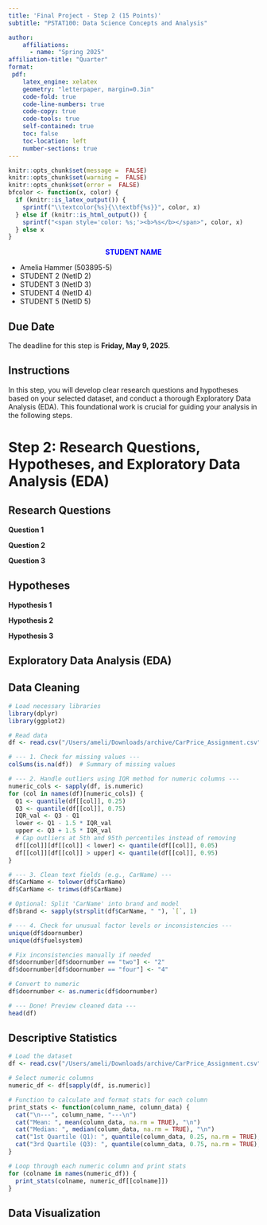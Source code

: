 ```yaml
---
title: 'Final Project - Step 2 (15 Points)'
subtitle: "PSTAT100: Data Science Concepts and Analysis" 

author:
    affiliations:
      - name: "Spring 2025"
affiliation-title: "Quarter"
format: 
 pdf: 
    latex_engine: xelatex
    geometry: "letterpaper, margin=0.3in"
    code-fold: true
    code-line-numbers: true
    code-copy: true
    code-tools: true
    self-contained: true
    toc: false
    toc-location: left
    number-sections: true
---
```

```r
knitr::opts_chunk$set(message =  FALSE)
knitr::opts_chunk$set(warning =  FALSE)
knitr::opts_chunk$set(error =  FALSE)
bfcolor <- function(x, color) {
  if (knitr::is_latex_output()) {
    sprintf("\\textcolor{%s}{\\textbf{%s}}", color, x)
  } else if (knitr::is_html_output()) {
    sprintf("<span style='color: %s;'><b>%s</b></span>", color, x)
  } else x
}
```



:::callout
<div style="text-align: center">
<span style="color: blue;"> **STUDENT NAME **</span> 
</div>
- Amelia Hammer    (503895-5)
- STUDENT 2    (NetID 2)
- STUDENT 3    (NetID 3)
- STUDENT 4    (NetID 4)
- STUDENT 5    (NetID 5)
:::


::: {.callout-caution}
## Due Date
The deadline for this step is **Friday, May 9, 2025**.
:::


:::{.callout-tip}
# Instructions
In this step, you will develop clear research questions and hypotheses based on your selected dataset, and conduct a thorough Exploratory Data Analysis (EDA). This foundational work is crucial for guiding your analysis in the following steps.

:::

# Step 2: Research Questions, Hypotheses, and Exploratory Data Analysis (EDA)


## Research Questions

**Question 1**


**Question 2**


**Question 3**

## Hypotheses

**Hypothesis 1**


**Hypothesis 2**


**Hypothesis 3**



## Exploratory Data Analysis (EDA)

## Data Cleaning
```r
# Load necessary libraries
library(dplyr)
library(ggplot2)

# Read data
df <- read.csv("/Users/ameli/Downloads/archive/CarPrice_Assignment.csv", stringsAsFactors = FALSE)

# --- 1. Check for missing values ---
colSums(is.na(df))  # Summary of missing values

# --- 2. Handle outliers using IQR method for numeric columns ---
numeric_cols <- sapply(df, is.numeric)
for (col in names(df)[numeric_cols]) {
  Q1 <- quantile(df[[col]], 0.25)
  Q3 <- quantile(df[[col]], 0.75)
  IQR_val <- Q3 - Q1
  lower <- Q1 - 1.5 * IQR_val
  upper <- Q3 + 1.5 * IQR_val
  # Cap outliers at 5th and 95th percentiles instead of removing
  df[[col]][df[[col]] < lower] <- quantile(df[[col]], 0.05)
  df[[col]][df[[col]] > upper] <- quantile(df[[col]], 0.95)
}

# --- 3. Clean text fields (e.g., CarName) ---
df$CarName <- tolower(df$CarName)
df$CarName <- trimws(df$CarName)

# Optional: Split 'CarName' into brand and model
df$brand <- sapply(strsplit(df$CarName, " "), `[`, 1)

# --- 4. Check for unusual factor levels or inconsistencies ---
unique(df$doornumber)
unique(df$fuelsystem)

# Fix inconsistencies manually if needed
df$doornumber[df$doornumber == "two"] <- "2"
df$doornumber[df$doornumber == "four"] <- "4"

# Convert to numeric
df$doornumber <- as.numeric(df$doornumber)

# --- Done! Preview cleaned data ---
head(df)

```


## Descriptive Statistics
```r
# Load the dataset
df <- read.csv("/Users/ameli/Downloads/archive/CarPrice_Assignment.csv", stringsAsFactors = FALSE)

# Select numeric columns
numeric_df <- df[sapply(df, is.numeric)]

# Function to calculate and format stats for each column
print_stats <- function(column_name, column_data) {
  cat("\n---", column_name, "---\n")
  cat("Mean: ", mean(column_data, na.rm = TRUE), "\n")
  cat("Median: ", median(column_data, na.rm = TRUE), "\n")
  cat("1st Quartile (Q1): ", quantile(column_data, 0.25, na.rm = TRUE), "\n")
  cat("3rd Quartile (Q3): ", quantile(column_data, 0.75, na.rm = TRUE), "\n")
}

# Loop through each numeric column and print stats
for (colname in names(numeric_df)) {
  print_stats(colname, numeric_df[[colname]])
}

```


## Data Visualization

